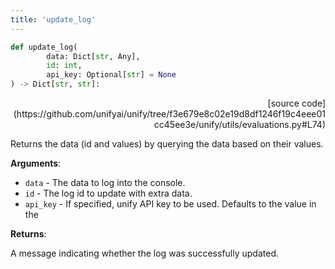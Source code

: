 ```yaml
---
title: 'update_log'
---
```


```python
def update_log(
        data: Dict[str, Any],
        id: int,
        api_key: Optional[str] = None
) -> Dict[str, str]:
```

<p align="right">[source code](https://github.com/unifyai/unify/tree/f3e679e8c02e19d8df1246f19c4eee01cc45ee3e/unify/utils/evaluations.py#L74)</p>

Returns the data (id and values) by querying the data based on their values.

**Arguments**:

- `data` - The data to log into the console.
- `id` - The log id to update with extra data.
- `api_key` - If specified, unify API key to be used. Defaults to the value in the



**Returns**:

A message indicating whether the log was successfully updated.
